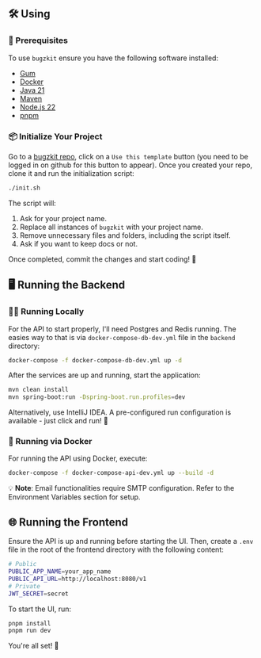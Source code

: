 ## 🛠️ Using

### 🔧 Prerequisites

To use `bugzkit` ensure you have the following software installed:

- [Gum](https://github.com/charmbracelet/gum)
- [Docker](https://www.docker.com/)
- [Java 21](https://openjdk.org/projects/jdk/21/)
- [Maven](https://maven.apache.org/)
- [Node.js 22](https://nodejs.org/)
- [pnpm](https://pnpm.io/)

### 📦 Initialize Your Project

Go to a [bugzkit repo](https://github.com/while1618/bugzkit), click on a `Use this template` button (you need to be logged in on github for this button to appear).
Once you created your repo, clone it and run the initialization script:

```bash
./init.sh
```

The script will:

1. Ask for your project name.
2. Replace all instances of `bugzkit` with your project name.
3. Remove unnecessary files and folders, including the script itself.
4. Ask if you want to keep docs or not.

Once completed, commit the changes and start coding! 🎉

## 🖥️ Running the Backend

### 🧑‍💻 Running Locally

For the API to start properly, I'll need Postgres and Redis running. The easies way to that is via `docker-compose-db-dev.yml` file in the `backend` directory:

```bash
docker-compose -f docker-compose-db-dev.yml up -d
```

After the services are up and running, start the application:

```bash
mvn clean install
mvn spring-boot:run -Dspring-boot.run.profiles=dev
```

Alternatively, use IntelliJ IDEA. A pre-configured run configuration is available - just click and run! 🚀

### 🐳 Running via Docker

For running the API using Docker, execute:

```bash
docker-compose -f docker-compose-api-dev.yml up --build -d
```

💡 **Note**: Email functionalities require SMTP configuration. Refer to the Environment Variables section for setup.

## 🌐 Running the Frontend

Ensure the API is up and running before starting the UI. Then, create a `.env` file in the root of the frontend directory with the following content:

```bash
# Public
PUBLIC_APP_NAME=your_app_name
PUBLIC_API_URL=http://localhost:8080/v1
# Private
JWT_SECRET=secret
```

To start the UI, run:

```bash
pnpm install
pnpm run dev
```

You're all set! 🚀

